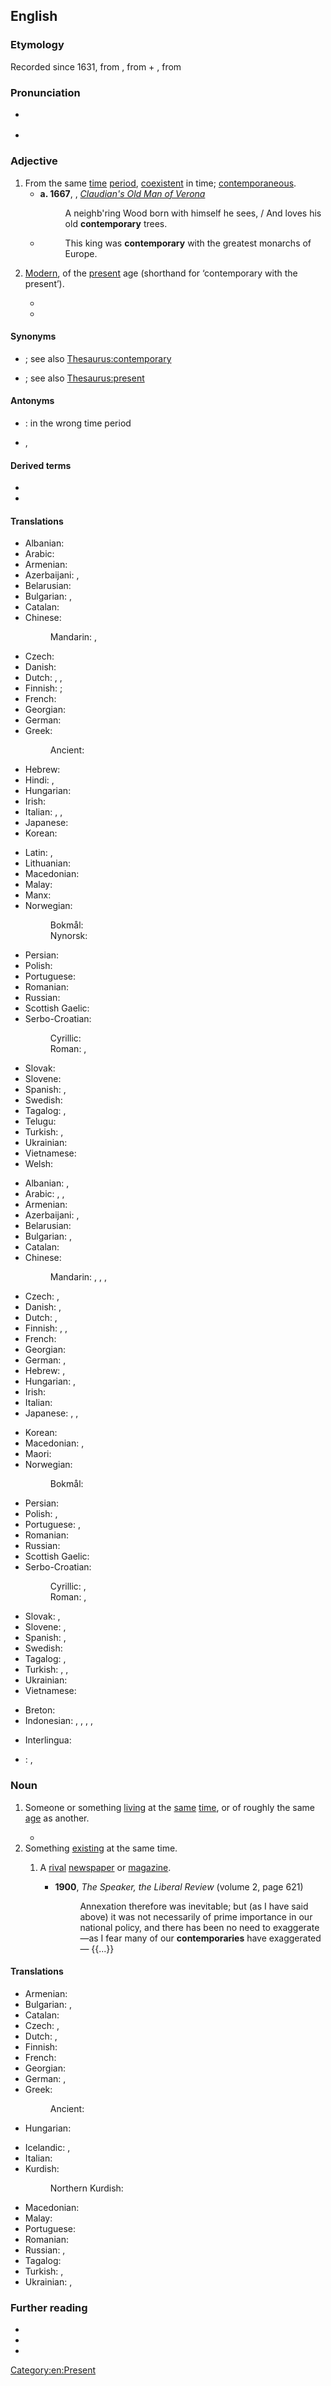 ==English==

===Etymology===
Recorded since 1631, from {{etyl|ML.|en}} {{m|la|contemporarius}}<!--, says Online Etymology Dictionary-->, from {{etyl|la|en}} {{m|la|con-||with, together}} + {{m|la|temporarius||of time}}, from {{m|la|tempus||time}}

===Pronunciation===
* {{a|US}} {{audio-pron|en|En-contemporary.oga|ipa=/kənˈtɛm.pəˌɹɛɹ.i/}}
* {{a|UK}} {{IPA|en|/kənˈtɛm.p(ə).ɹəɹ.i/|qual2=nonstandard|/kənˈtɛm.p(ə).ɹi/}}

===Adjective===
{{en-adj}}

# From the same [[time]] [[period]], [[coexistent]] in time; [[contemporaneous]].
#* '''a. 1667''', {{w|Abraham Cowley}}, ''[https://en.wikisource.org/wiki/Essays_(Cowley)/The_Dangers_of_an_Honest_Man_in_much_Company#Section23 Claudian's Old Man of Verona]''
#*: A neighb'ring Wood born with himself he sees, / And loves his old '''contemporary''' trees.
#* {{RQ:Strype EM}}
#*: This king was '''contemporary''' with the greatest monarchs of Europe.
# {{senseid|en|modern}} [[modern|Modern]], of the [[present]] age (shorthand for ‘contemporary with the present’).
#* {{quote-journal|en|date=2012-01|author=Robert L. Dorit| title=Rereading Darwin| volume=100| issue=1| page=23| magazine={{w|American Scientist}}|| url=http://www.americanscientist.org/issues/pub/rereading-darwin| passage=We live our lives in three dimensions for our threescore and ten allotted years. Yet every branch of '''contemporary''' science, from statistics to cosmology, alludes to processes that operate on scales outside of human experience: the millisecond and the nanometer, the eon and the light-year.}}
#* {{quote-journal|en|date=May 24, 2012|author=Nathan Rabin| title=Film: Reviews: Men In Black 3| work=The Onion AV Club| url=http://www.avclub.com/articles/men-in-black-3,75576/| passage=''Men In Black 3'' finagles its way out of this predicament by literally resetting the clock with a time-travel premise that makes Will Smith both a '''contemporary''' intergalactic cop in the late 1960s and a stranger to Josh Brolin, who plays the younger version of Smith’s stone-faced future partner, Tommy Lee Jones.}}

====Synonyms====
* {{sense|from the same time period}} {{l|en|contemporaneous}}; see also [[Thesaurus:contemporary]]
* {{sense|modern}} {{l|en|current}}; see also [[Thesaurus:present]]

====Antonyms====
* {{sense|from the same time period}} {{l|en|anachronistic}}: in the wrong time period
* {{sense|modern}} {{l|en|archaic}}, {{l|en|coming}}

====Derived terms====
* {{l|en|contemporarily}}
* {{l|en|penecontemporary}}

====Translations====
{{trans-top|from the same time period}}
* Albanian: {{t+|sq|bashkëkohor}}
* Arabic: {{t|ar|مُعَاصِر}}
* Armenian: {{t+|hy|ժամանակակից}}
* Azerbaijani: {{t+|az|müasir}}, {{t+|az|çağdaş}}
* Belarusian: {{t|be|суча́сны}}
* Bulgarian: {{t+|bg|едновременен}}, {{t+|bg|съвреме́нен}}
* Catalan: {{t+|ca|contemporani}}
* Chinese:
*: Mandarin: {{t+|cmn|同时代|tr=tóngshídài|sc=Hani}}, {{t+|cmn|當時|tr=dāngshí|sc=Hani}}
* Czech: {{t+|cs|současný}}
* Danish: {{t|da|samtidig}}
* Dutch: {{t+|nl|gelijktijdig}}, {{t+|nl|eigentijds}}, {{t+|nl|contemporain}}
* Finnish: {{t+|fi|samanikäinen}} {{qualifier|from the same period}}; {{t+|fi|samanaikainen}} {{qualifier|coexistent in time}}
* French: {{t+|fr|contemporain}}
* Georgian: {{t|ka|თანამედროვე}}
* German: {{t+|de|zeitgenössisch}}
* Greek:
*: Ancient: {{t|grc|σύγχρονος|m}}
* Hebrew: {{t|he|בן דור|tr=ben dor}}
* Hindi: {{t+|hi|समकालीन}}, {{t+|hi|समसामयिक}}
* Hungarian: {{t+|hu|kortárs}}
* Irish: {{t|ga|comhaosta}}
* Italian: {{t+|it|contemporaneo}}, {{t+|it|coetaneo|m}}, {{t+|it|coevo}}
* Japanese: {{t+|ja|現代|tr=げんだいてき, gendaiteki|alt=現代的|sc=Jpan}}
* Korean: {{t+|ko|현대|alt=현대의}}
{{trans-mid}}
* Latin: {{t|la|aequālis}}, {{t|la|coaevālis}}
* Lithuanian: {{t|lt|šiuolaikinis}}
* Macedonian: {{t|mk|современ}}
* Malay: {{t+|ms|sezaman}}
* Manx: {{t|gv|co-emshiragh}}
* Norwegian:
*: Bokmål: {{t+|nb|samtidig}}
*: Nynorsk: {{t|nn|samtidig}}
* Persian: {{t+|fa|معاصر|tr=mo'âser|sc=fa-Arab}}
* Polish: {{t+|pl|ówczesny}}
* Portuguese: {{t+|pt|contemporâneo}}
* Romanian: {{t+|ro|contemporan}}
* Russian: {{t+|ru|совреме́нный}}
* Scottish Gaelic: {{t|gd|co-aimsireil}}
* Serbo-Croatian:
*: Cyrillic: {{t|sh|савремен}}
*: Roman: {{t+|sh|savremen}}, {{t+|sh|suvremen}} {{qualifier|Croatia}}
* Slovak: {{t+|sk|súčasný}}
* Slovene: {{t+|sl|sodoben}}
* Spanish: {{t|es|contemporario}}, {{t+|es|contemporáneo}}
* Swedish: {{t+|sv|samtida}}
* Tagalog: {{t|tl|kapanahon}}, {{t|tl|alinsabay}}
* Telugu: {{t|te|సమకాలీన}}
* Turkish: {{t+|tr|çağdaş}}, {{t+|tr|çağcıl}}
* Ukrainian: {{t|uk|суча́сний}}
* Vietnamese: {{t+|vi|hiện đại}}
* Welsh: {{t+|cy|cyfoes}}
{{trans-bottom}}

{{trans-top|modern}}
* Albanian: {{t+check|sq|bashkëkohor}}, {{t+check|sq|modern}}
* Arabic: {{t|ar|عَصْرِيّّ}}, {{t|ar|حَدِيث}}, {{t|ar|مُعَاصِر}}
* Armenian: {{t+|hy|ժամանակակից}}
* Azerbaijani: {{t+|az|müasir}}, {{t+|az|çağdaş}}
* Belarusian: {{t|be|суча́сны}}
* Bulgarian: {{t+|bg|моде́рен}}, {{t+|bg|съвреме́нен}}
* Catalan: {{t+|ca|contemporani}}
* Chinese:
*: Mandarin: {{t+|cmn|現代|alt=現代的|sc=Hani}}, {{t+|cmn|现代|tr=xiàndài de|alt=现代的|sc=Hani}}, {{t+|cmn|摩登|tr=módēng|sc=Hani}}, {{t+|cmn|近代|tr=jìndài de|alt=近代的|sc=Hani}}
* Czech: {{t+|cs|současný}}, {{t+|cs|moderní}}
* Danish: {{t+|da|moderne}}, {{t|da|nutids-}}
* Dutch: {{t+|nl|hedendaags}}, {{t+|nl|eigentijds}}
* Finnish: {{t+|fi|nykyaikainen}}, {{t+|fi|nyky-}}, {{t+|fi|moderni}}
* French: {{t+|fr|contemporain}}
* Georgian: {{t|ka|თანამედროვე}}
* German: {{t+|de|zeitgenössisch}}, {{t+|de|modern}}
* Hebrew: {{t|he|עכשווי|m|tr=akhshaví|alt=עֲכְשָׁוִי|sc=Hebr}}, {{t|he|בֶּן זְמַנֵּנוּ|m|tr=ben zmanénu}}
* Hungarian: {{t+|hu|kortárs}}, {{t+|hu|jelenkori}}
* Irish: {{t|ga|nua-aimseartha}}
* Italian: {{t+|it|contemporaneo}}
* Japanese: {{t+|ja|現代|tr=げんだいてき, gendaiteki|alt=現代的|sc=Jpan}}, {{t+|ja|近代|tr=きんだいてき, kindaiteki|alt=近代的|sc=Jpan}}, {{t|ja|モダン|tr=modan na|alt=モダンな|sc=Jpan}}
{{trans-mid}}
* Korean: {{t+|ko|현대|alt=현대의}}
* Macedonian: {{t|mk|модерен}}, {{t|mk|современ}}
* Maori: {{t|mi|onāianei}}
* Norwegian:
*: Bokmål: {{t|nb|samtid|alt=samtids-}}
* Persian: {{t+|fa|نوین|tr=novin|sc=fa-Arab}}
* Polish: {{t+|pl|współczesny}}, {{t+|pl|nowoczesny}}
* Portuguese: {{t+|pt|contemporâneo}}, {{t+|pt|moderno}}
* Romanian: {{t+|ro|contemporan}}
* Russian: {{t+|ru|совреме́нный}}
* Scottish Gaelic: {{t|gd|co-aimsireil}}
* Serbo-Croatian:
*: Cyrillic: {{t|sh|модеран}}, {{t|sh|савремен}}
*: Roman: {{t+|sh|moderan}}, {{t+|sh|savremen}}
* Slovak: {{t+|sk|súčasný}}, {{t+|sk|moderný}}
* Slovene: {{t|sl|moderen}}, {{t+|sl|sodoben}}
* Spanish: {{t+|es|contemporáneo}}, {{t|es|contemporario}}
* Swedish: {{t+|sv|nutida}}
* Tagalog: {{t|tl|kasalukuyan}}, {{t|tl|kapanahon}}
* Turkish: {{t+|tr|çağdaş}}, {{t+|tr|modern}}, {{t+|tr|çağcıl}}
* Ukrainian: {{t|uk|суча́сний}}
* Vietnamese: {{t+|vi|hiện đại}}
{{trans-bottom}}

{{checktrans-top}}
* Breton: {{t+check|br|a-vremañ}}
* Indonesian: {{t+check|id|kontemporer}}, {{t+check|id|masa kini}}, {{t+check|id|modern}}, {{t-check|id|satu jaman dengan}}, {{t-check|id|sejaman dengan}}
{{trans-mid}}
* Interlingua: {{t-check|ia|contemporari}}
* {{ttbc|fa}}: {{t+|fa|معاصر|tr=mo'âser}}, {{t|fa|همروزگار|tr=hamruzegâr}}
{{trans-bottom}}

===Noun===
{{en-noun}}

# Someone or something [[living]] at the [[same]] [[time]], or of roughly the same [[age]] as another.
#: {{ux|en|Cervantes was a '''contemporary''' of Shakespeare.}}
#: {{ux|en|The early mammals inherited the earth by surviving their saurian '''contemporaries'''.}}
#* {{quote-journal
|en
|date=January 1, 2018
|author=Donald McRae
|title=The Guardian footballer of the year 2017: Juan Mata
|work=the Guardian
|url=https://www.theguardian.com/football/2018/jan/01/guardian-footballer-of-the-year-2017-juan-mata
|page=
|passage=Life is predicated by the decisions and choices we make – and, earlier this year, the personal fused with the professional again as Mata reached the landmark moment when he knew he had to try to harness football’s power for the benefit of people less fortunate than him and his '''contemporaries'''.}}
# Something [[existing]] at the same time.
## {{lb|en|dated}} A [[rival]] [[newspaper]] or [[magazine]]. <!--Chambers 1908-->
##* '''1900''', ''The Speaker, the Liberal Review'' (volume 2, page 621)
##*: Annexation therefore was inevitable; but (as I have said above) it was not necessarily of prime importance in our national policy, and there has been no need to exaggerate—as I fear many of our '''contemporaries''' have exaggerated— {{...}}

====Translations====
{{trans-top|someone living at the same time}}
* Armenian: {{t+|hy|ժամանակակից}}
* Bulgarian: {{t|bg|съвреме́нник|m}}, {{t|bg|съвреме́нница|f}}
* Catalan: {{t+|ca|contemporani}}
* Czech: {{t+|cs|současník|m}}, {{t|cs|současnice|f}}
* Dutch: {{t+|nl|tijdgenoot|m}}, {{t|nl|tijdgenote|f}}
* Finnish: {{t+|fi|aikalainen}}
* French: {{t+|fr|contemporain|m}}
* Georgian: {{t|ka|თანამედროვე}}
* German: {{t+|de|Zeitgenosse|m}}, {{t|de|Zeitgenossin|f}}
* Greek: {{t+|el|σύγχρονο|m}}
*: Ancient: {{t|grc|σύγχρονος|m}}
* Hungarian: {{t+|hu|kortárs}}
{{trans-mid}}
* Icelandic: {{t+|is|jafnaldri|m}}, {{t|is|samtíðarmaður|m}}
* Italian: {{t+|it|contemporaneo|m}}
* Kurdish:
*: Northern Kurdish: {{t+|kmr|hevçax|n}}
* Macedonian: {{t|mk|современик|m}}
* Malay: {{t+|ms|sezaman}}
* Portuguese: {{t+|pt|contemporâneo|m}}
* Romanian: {{t+|ro|contemporan|m}}
* Russian: {{t+|ru|совреме́нник|m}}, {{t+|ru|совреме́нница|f}}
* Tagalog: {{t|tl|kapanahon}}
* Turkish: {{t+|tr|çağdaş}}, {{t+|tr|çağcıl}}
* Ukrainian: {{t|uk|сучасник|m}}, {{t|uk|сучасниця|f}}
{{trans-bottom}}

===Further reading===
* {{R:Webster 1913}}
* {{R:Century 1911}}
* {{R:OneLook}}

[[Category:en:Present]]
